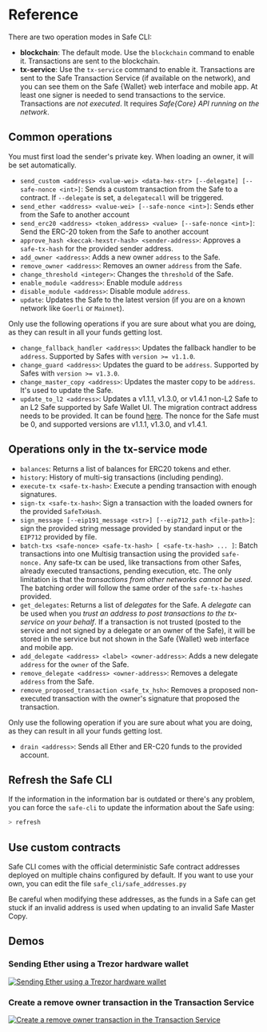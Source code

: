 

# Reference

There are two operation modes in Safe CLI:

- **blockchain**: The default mode. Use the `blockchain` command to enable it. Transactions are sent to the blockchain.
- **tx-service**: Use the `tx-service` command to enable it. Transactions are sent to the Safe Transaction Service (if available on the network), and you can see them on the Safe \{Wallet\} web interface
and mobile app. At least one signer is needed to send transactions to the service. Transactions are *not executed*. It requires *Safe\{Core\} API running on the network*.

## Common operations

<Callout type='info' emoji='ℹ️'>
  You must first load the sender's private key. When loading an owner, it will be set automatically.
</Callout>

- `send_custom <address> <value-wei> <data-hex-str> [--delegate] [--safe-nonce <int>]`:
  Sends a custom transaction from the Safe to a contract. If `--delegate` is set, a `delegatecall`
  will be triggered.
- `send_ether <address> <value-wei> [--safe-nonce <int>]`:
  Sends ether from the Safe to another account
- `send_erc20 <address> <token_address> <value> [--safe-nonce <int>]`:
  Send the ERC-20 token from the Safe to another account
- `approve_hash <keccak-hexstr-hash> <sender-address>`: Approves a `safe-tx-hash` for the provided sender address.
- `add_owner <address>`: Adds a new owner `address` to the Safe.
- `remove_owner <address>`: Removes an owner `address` from the Safe.
- `change_threshold <integer>`: Changes the `threshold` of the Safe.
- `enable_module <address>`: Enable module `address`
- `disable_module <address>`: Disable module `address`.
- `update`: Updates the Safe to the latest version (if you are on a known network like `Goerli` or `Mainnet`).

<Callout type="warning" emoji="⚠️">
  Only use the following operations if you are sure about what you are doing, as they can result in all your funds getting lost.
</Callout>

- `change_fallback_handler <address>`: Updates the fallback handler to be `address`. Supported by Safes with `version >= v1.1.0`.
- `change_guard <address>`: Updates the guard to be `address`. Supported by Safes with `version >= v1.3.0`.
- `change_master_copy <address>`: Updates the master copy to be `address`. It's used to update the Safe.
- `update_to_l2 <address>`: Updates a v1.1.1, v1.3.0, or v1.4.1 non-L2 Safe to an L2 Safe supported by Safe Wallet UI.
  The migration contract address needs to be provided.
  It can be found [here](https://github.com/safe-global/safe-contracts/blob/main/contracts/libraries/SafeToL2Migration.sol).
  The nonce for the Safe must be 0, and supported versions are v1.1.1, v1.3.0, and v1.4.1.


## Operations only in the tx-service mode

- `balances`: Returns a list of balances for ERC20 tokens and ether.
- `history`: History of multi-sig transactions (including pending).
- `execute-tx <safe-tx-hash>`: Execute a pending transaction with enough signatures.
- `sign-tx <safe-tx-hash>`: Sign a transaction with the loaded owners for the provided `SafeTxHash`.
- `sign_message [--eip191_message <str>] [--eip712_path <file-path>]`: sign the provided string message provided by standard input or the `EIP712` provided by file.
- `batch-txs <safe-nonce> <safe-tx-hash> [ <safe-tx-hash> ... ]`: Batch transactions into one Multisig
  transaction using the provided `safe-nonce.` Any safe-tx can be used, like transactions from other Safes, 
  already executed transactions, pending execution, etc. The only limitation is that the *transactions from other networks cannot be used*. The batching order will follow the same order of the
  `safe-tx-hashes` provided.
- `get_delegates`: Returns a list of *delegates* for the Safe. A *delegate* can be used when you *trust an address to post transactions to the tx-service on your behalf*. If a transaction is not trusted (posted to the service and not signed by a delegate or an owner of the Safe), it will be stored in the service but not shown in the Safe \{Wallet\} web interface
and mobile app.
- `add_delegate <address> <label> <owner-address>`: Adds a new delegate `address` for the `owner` of the Safe.
- `remove_delegate <address> <owner-address>`: Removes a delegate `address` from the Safe.
- `remove_proposed_transaction <safe_tx_hsh>`: Removes a proposed non-executed transaction with the owner's signature that proposed the transaction.

<Callout type="warning" emoji="⚠️">
  Only use the following operation if you are sure about what you are doing, as they can result in all your funds getting lost.
</Callout>

- `drain <address>`: Sends all Ether and ER-C20 funds to the provided account.

## Refresh the Safe CLI

If the information in the information bar is outdated or there's any problem, you can force the `safe-cli` to update the information about the Safe using:
```bash
> refresh
```

## Use custom contracts

Safe CLI comes with the official deterministic Safe contract addresses deployed on multiple chains configured by default. If you want to use your own, you can edit the file `safe_cli/safe_addresses.py`

Be careful when modifying these addresses, as the funds in a Safe can get stuck if an invalid address is used when updating to an invalid Safe Master Copy.

## Demos

### Sending Ether using a Trezor hardware wallet

[![Sending Ether using a Trezor hardware wallet](https://asciinema.org/a/9BrQKYQRXbysmEL8rw1jDWZhn.svg)](https://asciinema.org/a/9BrQKYQRXbysmEL8rw1jDWZhn)

### Create a remove owner transaction in the Transaction Service

[![Create a remove owner transaction in the Transaction Service](https://asciinema.org/a/oV5UbXW2g1VZo2yKDQIxi0jYb.svg)](https://asciinema.org/a/oV5UbXW2g1VZo2yKDQIxi0jYb)